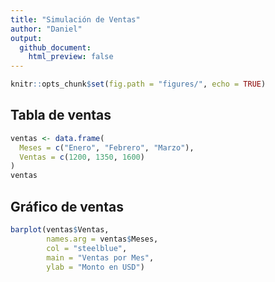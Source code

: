 ---
title: "Simulación de Ventas"
author: "Daniel"
output: 
  github_document:
    html_preview: false
---

```{r setup, include=FALSE}
knitr::opts_chunk$set(fig.path = "figures/", echo = TRUE)
```

## Tabla de ventas

```{r}
ventas <- data.frame(
  Meses = c("Enero", "Febrero", "Marzo"),
  Ventas = c(1200, 1350, 1600)
)
ventas
```

## Gráfico de ventas

```{r}
barplot(ventas$Ventas,
        names.arg = ventas$Meses,
        col = "steelblue",
        main = "Ventas por Mes",
        ylab = "Monto en USD")
```